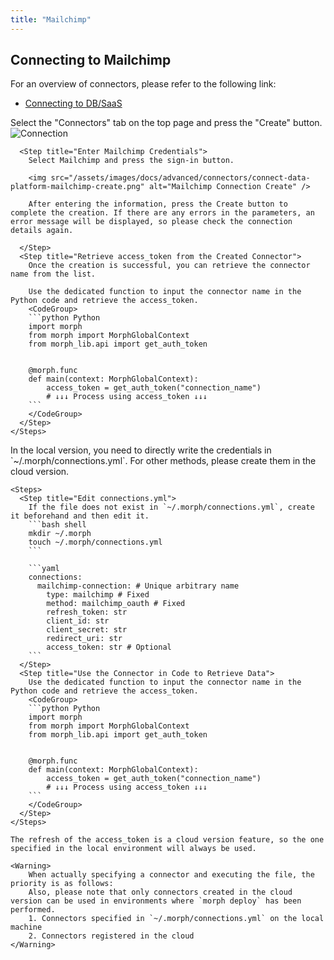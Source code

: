 ```yaml
---
title: "Mailchimp"
---
```


## Connecting to Mailchimp

For an overview of connectors, please refer to the following link:

- [Connecting to DB/SaaS](/docs/en/develop/guides/integration)

<Tabs>
  <Tab title="Cloud Version">
    <Steps>
      <Step title="Create a Connector">
        Select the "Connectors" tab on the top page and press the "Create" button.
        <img src="/assets/images/docs/advanced/connectors/connect-data-platform-connection.png" alt="Connection" />
      </Step>

      <Step title="Enter Mailchimp Credentials">
        Select Mailchimp and press the sign-in button.

        <img src="/assets/images/docs/advanced/connectors/connect-data-platform-mailchimp-create.png" alt="Mailchimp Connection Create" />

        After entering the information, press the Create button to complete the creation. If there are any errors in the parameters, an error message will be displayed, so please check the connection details again.

      </Step>
      <Step title="Retrieve access_token from the Created Connector">
        Once the creation is successful, you can retrieve the connector name from the list.

        Use the dedicated function to input the connector name in the Python code and retrieve the access_token.
        <CodeGroup>
        ```python Python
        import morph
        from morph import MorphGlobalContext
        from morph_lib.api import get_auth_token


        @morph.func
        def main(context: MorphGlobalContext):
            access_token = get_auth_token("connection_name")
            # ↓↓↓ Process using access_token ↓↓↓
        ```
        </CodeGroup>
      </Step>
    </Steps>

  </Tab>
  <Tab title="Local Version">
    <Info>In the local version, you need to directly write the credentials in `~/.morph/connections.yml`. For other methods, please create them in the cloud version.</Info>

    <Steps>
      <Step title="Edit connections.yml">
        If the file does not exist in `~/.morph/connections.yml`, create it beforehand and then edit it.
        ```bash shell
        mkdir ~/.morph
        touch ~/.morph/connections.yml
        ```

        ```yaml
        connections:
          mailchimp-connection: # Unique arbitrary name
            type: mailchimp # Fixed
            method: mailchimp_oauth # Fixed
            refresh_token: str
            client_id: str
            client_secret: str
            redirect_uri: str
            access_token: str # Optional
        ```
      </Step>
      <Step title="Use the Connector in Code to Retrieve Data">
        Use the dedicated function to input the connector name in the Python code and retrieve the access_token.
        <CodeGroup>
        ```python Python
        import morph
        from morph import MorphGlobalContext
        from morph_lib.api import get_auth_token


        @morph.func
        def main(context: MorphGlobalContext):
            access_token = get_auth_token("connection_name")
            # ↓↓↓ Process using access_token ↓↓↓
        ```
        </CodeGroup>
      </Step>
    </Steps>

    The refresh of the access_token is a cloud version feature, so the one specified in the local environment will always be used.

    <Warning>
        When actually specifying a connector and executing the file, the priority is as follows:
        Also, please note that only connectors created in the cloud version can be used in environments where `morph deploy` has been performed.
        1. Connectors specified in `~/.morph/connections.yml` on the local machine
        2. Connectors registered in the cloud
    </Warning>

  </Tab>
</Tabs>

